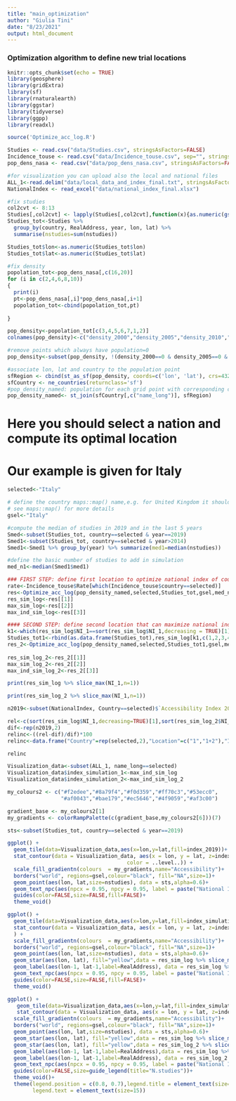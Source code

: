 ```yaml
---
title: "main_optimization"
author: "Giulia Tini"
date: "8/23/2021"
output: html_document
---
```


### Optimization algorithm to define new trial locations
```r
knitr::opts_chunk$set(echo = TRUE)
library(geosphere)
library(gridExtra)
library(sf)
library(rnaturalearth)
library(ggstar)
library(tidyverse)
library(ggpp)
library(readxl)

source('Optimize_acc_log.R')
```

``` r
Studies <- read.csv("data/Studies.csv", stringsAsFactors=FALSE)
Incidence_touse <- read.csv("data/Incidence_touse.csv", sep="", stringsAsFactors=FALSE)
pop_dens_nasa <- read.csv("data/pop_dens_nasa.csv", stringsAsFactors=FALSE)

#for visualization you can upload also the local and national files
ALL_1<-read.delim("data/local_data_and_index_final.txt", stringsAsFactors=FALSE)
NationalIndex <- read_excel("data/national_index_final.xlsx")
```

```r
#fix studies
col2cvt <- 8:13
Studies[,col2cvt] <- lapply(Studies[,col2cvt],function(x){as.numeric(gsub(",", ".", x))})
Studies_tot<-Studies %>% 
  group_by(country, RealAddress, year, lon, lat) %>% 
  summarise(nstudies=sum(nstudies))

Studies_tot$lon<-as.numeric(Studies_tot$lon)
Studies_tot$lat<-as.numeric(Studies_tot$lat)

#fix density
popolation_tot<-pop_dens_nasa[,c(16,20)]
for (i in c(2,4,6,8,10))
{
  print(i)
  pt<-pop_dens_nasa[,i]*pop_dens_nasa[,i+1]
  popolation_tot<-cbind(popolation_tot,pt)
  
}

pop_density<-popolation_tot[c(3,4,5,6,7,1,2)]
colnames(pop_density)<-c("density_2000","density_2005","density_2010","density_2015","density_2020","lon","lat")

#remove points which always have population=0
pop_density<-subset(pop_density, !(density_2000==0 & density_2005==0 & density_2010==0 & density_2015==0 & density_2020==0))

#associate lon, lat and country to the population point
sfRegion <- cbind(st_as_sf(pop_density, coords=c('lon', 'lat'), crs=4326), "lon"=pop_density$lon,"lat"=pop_density$lat)
sfCountry <- ne_countries(returnclass='sf')
#pop_density_named: population for each grid point with corresponding country
pop_density_named<- st_join(sfCountry[,c("name_long")], sfRegion)
```

# Here you should select a nation and compute its optimal location
# Our example is given for Italy
``` r
selected<-"Italy"

# define the country maps::map() name,e.g. for United Kingdom it should be UK.
# see maps::map() for more details
gsel<-"Italy"

#compute the median of studies in 2019 and in the last 5 years
Smed<-subset(Studies_tot, country==selected & year==2019)
Smed1<-subset(Studies_tot, country==selected & year>2014)
Smed1<-Smed1 %>% group_by(year) %>% summarize(med1=median(nstudies))

#define the basic number of studies to add in simulation
med_n1<-median(Smed1$med1)

### FIRST STEP: define first location to optimize national index of country
rate<-Incidence_touse$Rate[which(Incidence_touse$country==selected)]
res<-Optimize_acc_log(pop_density_named,selected,Studies_tot,gsel,med_n1,rate)
res_sim_log<-res[[1]]
max_sim_log<-res[[2]]
max_ind_sim_log<-res[[3]]

#### SECOND STEP: define second location that can maximize national index
k1<-which(res_sim_log$NI_1==sort(res_sim_log$NI_1,decreasing = TRUE)[1])
Studies_tot1<-rbind(as.data.frame(Studies_tot),res_sim_log[k1,c(1,2,3,4,5,6)])
res_2<-Optimize_acc_log(pop_density_named,selected,Studies_tot1,gsel,med_n1,rate)
  
res_sim_log_2<-res_2[[1]]
max_sim_log_2<-res_2[[2]]
max_ind_sim_log_2<-res_2[[3]]
```

```r
print(res_sim_log %>% slice_max(NI_1,n=1))

print(res_sim_log_2 %>% slice_max(NI_1,n=1))

n2019<-subset(NationalIndex, Country==selected)$`Accessibility Index 2019`

rel<-c(sort(res_sim_log$NI_1,decreasing=TRUE)[1],sort(res_sim_log_2$NI_1,decreasing=TRUE)[2])
dif<-rep(n2019,2)
relinc<-((rel-dif)/dif)*100
relinc<-data.frame("Country"=rep(selected,2),"Location"=c("1","1+2"),"Increment"=relinc)

relinc
```

``` r

Visualization_data<-subset(ALL_1, name_long==selected)
Visualization_data$index_simulation_1<-max_ind_sim_log
Visualization_data$index_simulation_2<-max_ind_sim_log_2

my_colours2 <- c("#f2edee","#8a79f4","#f0d359","#ff70c3","#53ecc0",
                 "#af0043","#bae179","#ec5646","#4f9059","#af3c00")

gradient_base <- my_colours2[1]
my_gradients <- colorRampPalette(c(gradient_base,my_colours2[6]))(7)

sts<-subset(Studies_tot, country==selected & year==2019)

ggplot() +
  geom_tile(data=Visualization_data,aes(x=lon,y=lat,fill=index_2019))+
  stat_contour(data = Visualization_data, aes(x = lon, y = lat, z=index_2019,
                                      color = ..level..)) +
  scale_fill_gradientn(colours  = my_gradients,name="Accessibility")+
  borders("world", regions=gsel,colour="black", fill="NA",size=1)+
  geom_point(aes(lon, lat,size=nstudies), data = sts,alpha=0.6)+
  geom_text_npc(aes(npcx = 0.95, npcy = 0.95, label = paste("National Index:",round(NationalIndex$`Accessibility Index 2019`[which(NationalIndex$Country==selected)],3))),size = 10)+
  guides(color=FALSE,size=FALSE,fill=FALSE)+
  theme_void()

ggplot() +
  geom_tile(data=Visualization_data,aes(x=lon,y=lat,fill=index_simulation_1))+
  stat_contour(data = Visualization_data, aes(x = lon, y = lat, z=index_simulation_1,color = ..level..)
  ) +
  scale_fill_gradientn(colours  = my_gradients,name="Accessibility")+
  borders("world", regions=gsel,colour="black", fill="NA",size=1)+
  geom_point(aes(lon, lat,size=nstudies), data = sts,alpha=0.6)+
  geom_star(aes(lon, lat), fill="yellow",data = res_sim_log %>% slice_max(NI_1,n=1), size=8)+
  geom_label(aes(lon-1, lat-1,label=RealAddress), data = res_sim_log %>% slice_max(NI_1,n=1), size=8)+
  geom_text_npc(aes(npcx = 0.95, npcy = 0.95, label = paste("National Index:",round(max_sim_log,3))),size = 10)+
  guides(color=FALSE,size=FALSE,fill=FALSE)+
  theme_void()

ggplot() +
   geom_tile(data=Visualization_data,aes(x=lon,y=lat,fill=index_simulation_2))+
   stat_contour(data = Visualization_data, aes(x = lon, y = lat, z=index_simulation_2,color = ..level..))+
  scale_fill_gradientn(colours  = my_gradients,name="Accessibility")+
  borders("world", regions=gsel,colour="black", fill="NA",size=1)+
  geom_point(aes(lon, lat,size=nstudies), data = sts,alpha=0.6)+
  geom_star(aes(lon, lat), fill="yellow",data = res_sim_log %>% slice_max(NI_1,n=1), size=8)+
  geom_star(aes(lon, lat), fill="yellow",data = res_sim_log_2 %>% slice_max(NI_1,n=1), size=8)+
  geom_label(aes(lon-1, lat-1,label=RealAddress),data = res_sim_log %>% slice_max(NI_1,n=1), size=8)+
  geom_label(aes(lon-1, lat-1,label=RealAddress), data = res_sim_log_2 %>% slice_max(NI_1,n=1), size=8)+
  geom_text_npc(aes(npcx = 0.95, npcy = 0.95, label = paste("National Index:",round(max_sim_log_2,3))),size = 10)+
  guides(color=FALSE,size=guide_legend(title="N.studies"))+
  theme_void()+
  theme(legend.position = c(0.8, 0.7),legend.title = element_text(size=20),
        legend.text = element_text(size=15))

```